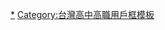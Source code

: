 {{Userbox
  |id=TNGS
  |id-c=#0000ff
  |id-fc=#ffff00
  |info=這個用戶是'''[[國立台南女子高級中學]]'''的學生、校友或教職人員。<br>
  |info-c=#ffffff
  |border-c=#0000ff
  |border-s=3
}}<includeonly>[[Category:國立台南女子高級中學維基人|{{PAGENAME}}]]</includeonly><noinclude>[[Category:國立台南女子高級中學維基人|*]][[Category:台灣高中高職用戶框模板]]</noinclude>